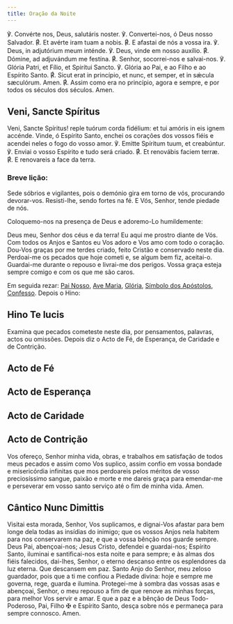 ```yaml
---
title: Oração da Noite
---
```


<div class="side-by-side not-content">
  <span>℣. Convérte nos, Deus, salutáris noster.</span>
  <span>℣. Convertei-nos, ó Deus nosso Salvador.</span>
  <span>
    <span class="text-red-500">℟.</span> Et avérte iram tuam a nobis.
  </span>
  <span>
    <span class="text-red-500">℟.</span> E afastai de nós a vossa ira.
  </span>
  <span>℣. Deus, in adjutórium meum inténde.</span>
  <span>℣. Deus, vinde em nosso auxílio.</span>
  <span>
    <span class="text-red-500">℟.</span> Dómine, ad adjuvándum me festína.
  </span>
  <span>
    <span class="text-red-500">℟.</span> Senhor, socorrei-nos e salvai-nos.
  </span>
  <span>℣. Glória Patri, et Fílio, et Spirítui Sancto.</span>
  <span>℣. Glória ao Pai, e ao Filho e ao Espírito Santo.</span>
  <span>
    <span class="text-red-500">℟.</span> Sicut erat in princípio, et nunc, et
    semper, et in sǽcula sæculórum. Amen.
  </span>
  <span>
    <span class="text-red-500">℟.</span> Assim como era no princípio, agora e
    sempre, e por todos os séculos dos séculos. Amen.
  </span>
</div>

## Veni, Sancte Spíritus

<div class="side-by-side not-content">
  <span>
    Veni, Sancte Spíritus! reple tuórum corda fidélium: et tui amóris in eis
    ignem accénde.
  </span>
  <span>
    Vinde, ó Espírito Santo, enchei os corações dos vossos fiéis e acendei neles
    o fogo do vosso amor.
  </span>
  <span>℣. Emitte Spíritum tuum, et creabúntur.</span>
  <span>℣. Enviai o vosso Espírito e tudo será criado.</span>
  <span>
    <span class="text-red-500">℟.</span> Et renovábis faciem terræ.
  </span>
  <span>
    <span class="text-red-500">℟.</span> E renovareis a face da terra.
  </span>
</div>

### Breve lição:

Sede sóbrios e vigilantes, pois o demónio gira em torno de vós, procurando devorar-vos. Resisti-lhe, sendo fortes na fé. E Vós, Senhor, tende piedade de nós.

<aside>Coloquemo-nos na presença de Deus e adoremo-Lo humildemente:</aside>

Deus meu, Senhor dos céus e da terra! Eu aqui me prostro diante de Vós. Com todos os Anjos e Santos eu Vos adoro e Vos amo com todo o coração. Dou-Vos graças por me terdes criado, feito Cristão e conservado neste dia. Perdoai-me os pecados que hoje cometi e, se algum bem fiz, aceitai-o. Guardai-me durante o repouso e livrai-me dos perigos. Vossa graça esteja sempre comigo e com os que me são caros.

Em seguida rezar: [Pai Nosso](/devocionario/oracoes/painosso), [Ave Maria](/devocionario/oracoes/avemaria), [Glória](/devocionario/oracoes/gloria), [Símbolo dos Apóstolos](/devocionario/oracoes/simboloapostolos), [Confesso](/devocionario/oracoes/confesso). Depois o Hino:


## Hino Te lucis

<TeLucis />

<aside>
  Examina que pecados cometeste neste dia, por pensamentos, palavras, actos ou
  omissões. Depois diz o Acto de Fé, de Esperança, de Caridade e de Contrição.
</aside>


## Acto de Fé

<ActoFe />


## Acto de Esperança

<ActoEsperanca />


## Acto de Caridade

<ActoCaridade />


## Acto de Contrição

<ActoContricao />

Vos ofereço, Senhor minha vida, obras, e trabalhos em satisfação de todos meus pecados e assim como Vos suplico, assim confio em vossa bondade e misericórdia infinitas que mos perdoareis pelos méritos de vosso preciosíssimo sangue, paixão e morte e me dareis graça para emendar-me e perseverar em vosso santo serviço até o fim de minha vida. Amen.


## Cântico Nunc Dimittis

<NuncDimittis />

Visitai esta morada, Senhor, Vos suplicamos, e dignai-Vos afastar para bem longe dela todas as insídias do inimigo; que os vossos Anjos nela habitem para nos conservarem na paz, e que a vossa bênção nos guarde sempre. Deus Pai, abençoai-nos; Jesus Cristo, defendei e guardai-nos; Espírito Santo, iluminai e santificai-nos esta noite e para sempre; e às almas dos fiéis falecidos, dai-lhes, Senhor, o eterno descanso entre os esplendores da luz eterna. Que descansem em paz. Santo Anjo do Senhor, meu zeloso guardador, pois que a ti me confiou a Piedade divina: hoje e sempre me governa, rege, guarda e ilumina. Protegei-me à sombra das vossas asas e abençoai, Senhor, o meu repouso a fim de que renove as minhas forças, para melhor Vos servir e amar. E que a paz e a bênção de Deus Todo-Poderoso, Pai, Filho ✠ e Espírito Santo, desça sobre nós e permaneça para sempre connosco. Amen.

